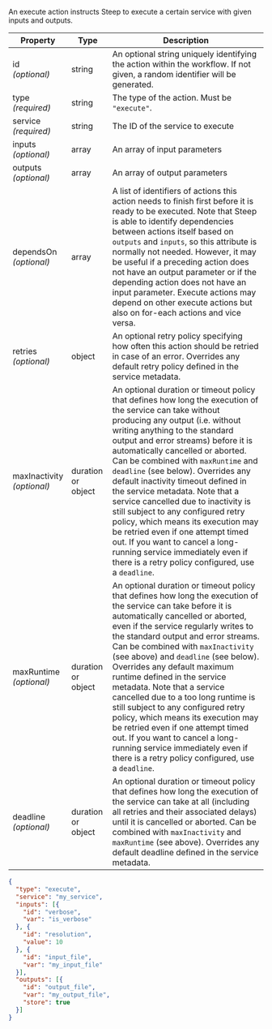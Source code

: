 
An execute action instructs Steep to execute a certain service with given
inputs and outputs.

| Property                       | Type   | Description
| ------------------------------ | ------ | -----------
| id<br/>*(optional)*            | string | An optional string uniquely identifying the action within the workflow. If not given, a random identifier will be generated.
| type<br/>*(required)*          | string | The type of the action. Must be `"execute"`.
| service<br/>*(required)*       | string | The ID of the <ScrollLink href="#service-metadata">service</ScrollLink> to execute
| inputs<br/>*(optional)*        | array  | An array of <ScrollLink href="#parameters">input parameters</ScrollLink>
| outputs<br/>*(optional)*       | array  | An array of <ScrollLink href="#output-parameters">output parameters</ScrollLink>
| dependsOn<br/>*(optional)*     | array  | A list of identifiers of actions this action needs to finish first before it is ready to be executed. Note that Steep is able to identify dependencies between actions itself based on `outputs` and `inputs`, so this attribute is normally not needed. However, it may be useful if a preceding action does not have an output parameter or if the depending action does not have an input parameter. Execute actions may depend on other execute actions but also on <ScrollLink href="#for-each-actions">for-each actions</ScrollLink> and vice versa.
| retries<br/>*(optional)*       | object | An optional <ScrollLink href="#retry-policies">retry policy</ScrollLink> specifying how often this action should be retried in case of an error. Overrides any default retry policy defined in the <ScrollLink href="#service-metadata">service metadata</ScrollLink>.
| maxInactivity<br/>*(optional)* | <ScrollLink href="#durations">duration</ScrollLink> or object | An optional <ScrollLink href="#durations">duration</ScrollLink> or <ScrollLink href="#timeout-policies">timeout policy</ScrollLink> that defines how long the execution of the service can take without producing any output (i.e. without writing anything to the standard output and error streams) before it is automatically cancelled or aborted. Can be combined with `maxRuntime` and `deadline` (see below). Overrides any default inactivity timeout defined in the <ScrollLink href="#service-metadata">service metadata</ScrollLink>. Note that a service cancelled due to inactivity is still subject to any configured <ScrollLink href="#retry-policies">retry policy</ScrollLink>, which means its execution may be retried even if one attempt timed out. If you want to cancel a long-running service immediately even if there is a retry policy configured, use a `deadline`.
| maxRuntime<br/>*(optional)*    | <ScrollLink href="#durations">duration</ScrollLink> or object | An optional <ScrollLink href="#durations">duration</ScrollLink> or <ScrollLink href="#timeout-policies">timeout policy</ScrollLink> that defines how long the execution of the service can take before it is automatically cancelled or aborted, even if the service regularly writes to the standard output and error streams. Can be combined with `maxInactivity` (see above) and `deadline` (see below). Overrides any default maximum runtime defined in the <ScrollLink href="#service-metadata">service metadata</ScrollLink>. Note that a service cancelled due to a too long runtime is still subject to any configured <ScrollLink href="#retry-policies">retry policy</ScrollLink>, which means its execution may be retried even if one attempt timed out. If you want to cancel a long-running service immediately even if there is a retry policy configured, use a `deadline`.
| deadline<br/>*(optional)*      | <ScrollLink href="#durations">duration</ScrollLink> or object | An optional <ScrollLink href="#durations">duration</ScrollLink> or <ScrollLink href="#timeout-policies">timeout policy</ScrollLink> that defines how long the execution of the service can take at all (including all retries and their associated delays) until it is cancelled or aborted. Can be combined with `maxInactivity` and `maxRuntime` (see above). Overrides any default deadline defined in the <ScrollLink href="#service-metadata">service metadata</ScrollLink>.

<CodeExample title="Example:">

```json code-example
{
  "type": "execute",
  "service": "my_service",
  "inputs": [{
    "id": "verbose",
    "var": "is_verbose"
  }, {
    "id": "resolution",
    "value": 10
  }, {
    "id": "input_file",
    "var": "my_input_file"
  }],
  "outputs": [{
    "id": "output_file",
    "var": "my_output_file",
    "store": true
  }]
}
```

</CodeExample>
